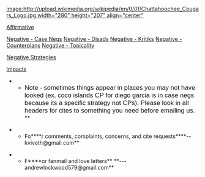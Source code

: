 [[image:http://upload.wikimedia.org/wikipedia/en/0/0f/Chattahoochee_Cougars_Logo.jpg width="280" height="207" align="center"]]


[[@Chattahoochee KL Affirmative (2012-2013)|Affirmative]]

[[@Chattahoochee KL 2012 - 2013 Case Negs|Negative - Case Negs]]
[[@Negative Disads Chattahoochee KL (2012-2013)|Negative - Disads]]
[[@Negative Kritiks Chattahoochee KL (2012-2013)|Negative - Kritiks]]
[[@Negative Counterplans Chattahoochee KL (2012-2013)|Negative - Counterplans]]
[[@Negative Topicality Chattahoochee KL (2012-2013)|Negative - Topicality]]

[[@Negative Shenanigance Yall|Negative Strategies]]

[[@Impacts -- Chattahoochee KL (2012-2013)|Impacts]]

**<span style="font-family: Arial,Helvetica,sans-serif; font-size: 120%;">Note - sometimes things appear in places you may not have looked (ex. coco islands CP for diego garcia is in case negs because its a specific strategy not CPs). Please look in all headers for cites to something you need before emailing us. </span>**

**Fo****r comments, complaints, concerns, and cite requests****-- kviveth@gmail.com**

**F****or fanmail and love letters** **--- andrewlockwood579@gmail.com**